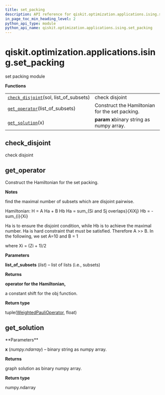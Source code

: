 ```yaml
---
title: set_packing
description: API reference for qiskit.optimization.applications.ising.set_packing
in_page_toc_min_heading_level: 2
python_api_type: module
python_api_name: qiskit.optimization.applications.ising.set_packing
---
```


<span id="qiskit-optimization-applications-ising-set-packing" />

# qiskit.optimization.applications.ising.set\_packing

set packing module

**Functions**

|                                                                                                                                                                                    |                                                |
| ---------------------------------------------------------------------------------------------------------------------------------------------------------------------------------- | ---------------------------------------------- |
| [`check_disjoint`](#qiskit.optimization.applications.ising.set_packing.check_disjoint "qiskit.optimization.applications.ising.set_packing.check_disjoint")(sol, list\_of\_subsets) | check disjoint                                 |
| [`get_operator`](#qiskit.optimization.applications.ising.set_packing.get_operator "qiskit.optimization.applications.ising.set_packing.get_operator")(list\_of\_subsets)            | Construct the Hamiltonian for the set packing. |
| [`get_solution`](#qiskit.optimization.applications.ising.set_packing.get_solution "qiskit.optimization.applications.ising.set_packing.get_solution")(x)                            | **param x**binary string as numpy array.       |

## check\_disjoint

<Function id="qiskit.optimization.applications.ising.set_packing.check_disjoint" github="https://github.com/qiskit-community/qiskit-aqua/tree/stable/0.9/qiskit/optimization/applications/ising/set_packing.py" signature="check_disjoint(sol, list_of_subsets)">
  check disjoint
</Function>

## get\_operator

<Function id="qiskit.optimization.applications.ising.set_packing.get_operator" github="https://github.com/qiskit-community/qiskit-aqua/tree/stable/0.9/qiskit/optimization/applications/ising/set_packing.py" signature="get_operator(list_of_subsets)">
  Construct the Hamiltonian for the set packing.

  **Notes**

  find the maximal number of subsets which are disjoint pairwise.

  Hamiltonian: H = A Ha + B Hb Ha = sum\_\{Si and Sj overlaps}\{XiXj} Hb = -sum\_\{i}\{Xi}

  Ha is to ensure the disjoint condition, while Hb is to achieve the maximal number. Ha is hard constraint that must be satisfied. Therefore A >> B. In the following, we set A=10 and B = 1

  where Xi = (Zi + 1)/2

  **Parameters**

  **list\_of\_subsets** (*list*) – list of lists (i.e., subsets)

  **Returns**

  **operator for the Hamiltonian,**

  a constant shift for the obj function.

  **Return type**

  tuple([WeightedPauliOperator](qiskit.aqua.operators.legacy.WeightedPauliOperator "qiskit.aqua.operators.legacy.WeightedPauliOperator"), float)
</Function>

## get\_solution

<Function id="qiskit.optimization.applications.ising.set_packing.get_solution" github="https://github.com/qiskit-community/qiskit-aqua/tree/stable/0.9/qiskit/optimization/applications/ising/set_packing.py" signature="get_solution(x)">
  **Parameters**

  **x** (*numpy.ndarray*) – binary string as numpy array.

  **Returns**

  graph solution as binary numpy array.

  **Return type**

  numpy.ndarray
</Function>


